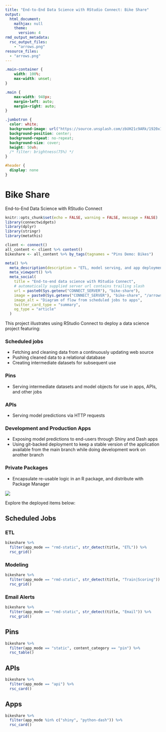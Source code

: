 ```yaml
---
title: "End-to-End Data Science with RStudio Connect: Bike Share"
output:
  html_document:
    mathjax: null
    theme:
      version: 4
rmd_output_metadata:
  rsc_output_files:
    - "arrows.png"
resource_files:
  - "arrows.png"
---
```



```css
.main-container {
    width: 100%;
    max-width: unset;
}

.main {
    max-width: 940px;
    margin-left: auto;
    margin-right: auto;
}

.jumbotron {
  color: white;
  background-image: url("https://source.unsplash.com/zbUH21c9ARk/1920x1080");
  background-position: center;
  background-repeat: no-repeat;
  background-size: cover;
  height: 50vh;
  /* filter: brightness(75%) */
}

#header {
  display: none
}
```

<div class="jumbotron jumbotron-fluid">
<div class="container">
<h1 class="display-3" color="#f0f0f0">Bike Share</h1>
<p class="lead">End-to-End Data Science with RStudio Connect</p>
</div>
</div>


```r
knitr::opts_chunk$set(echo = FALSE, warning = FALSE, message = FALSE)
library(connectwidgets)
library(dplyr)
library(stringr)
library(metathis)

client <- connect()
all_content <- client %>% content()
bikeshare <- all_content %>% by_tags(tagnames = "Pins Demo: Bikes")
```

```r
meta() %>% 
  meta_description(description = "ETL, model serving, and app deployment--powered by RStudio Connect.") %>% 
  meta_viewport() %>% 
  meta_social(
    title = "End-to-end data science with RStudio Connect",
    # automatically supplied server url contains trailing slash
    url = paste0(Sys.getenv("CONNECT_SERVER"), "bike-share"),
    image = paste0(Sys.getenv("CONNECT_SERVER"), "bike-share", "/arrows.png"),
    image_alt = "Diagram of flow from scheduled jobs to apps",
    twitter_card_type = "summary",
    og_type = "article"
  )
```


<div class="main">

This project illustrates using RStudio Connect to deploy a data science project featuring:

### Scheduled jobs

- Fetching and cleaning data from a continuously updating web source
- Pushing cleaned data to a relational database
- Creating intermediate datasets for subsequent use

### Pins

- Serving intermediate datasets and model objects for use in apps, APIs, and other jobs

### APIs

- Serving model predictions via HTTP requests

### Development and Production Apps
  
- Exposing model predictions to end-users through Shiny and Dash apps
- Using git-backed deployment to keep a stable version of the application available from the main branch while doing development work on another branch

### Private Packages

- Encapsulate re-usable logic in an R package, and distribute with Package Manager

![](arrows.png)

Explore the deployed items below:

## Scheduled Jobs {.tabset}

### ETL

```r
bikeshare %>% 
  filter(app_mode == "rmd-static", str_detect(title, "ETL")) %>% 
  rsc_grid()
```

### Modeling

```r
bikeshare %>% 
  filter(app_mode == "rmd-static", str_detect(title, "Train|Scoring")) %>% 
  rsc_grid()
```

### Email Alerts

```r
bikeshare %>% 
  filter(app_mode == "rmd-static", str_detect(title, "Email")) %>% 
  rsc_grid()
```

## Pins

```r
bikeshare %>% 
  filter(app_mode == "static", content_category == "pin") %>% 
  rsc_table()
```

## APIs

```r
bikeshare %>% 
  filter(app_mode == "api") %>% 
  rsc_card()
```

## Apps

```r
bikeshare %>%
  filter(app_mode %in% c("shiny", "python-dash")) %>% 
  rsc_card()
```

</div>

